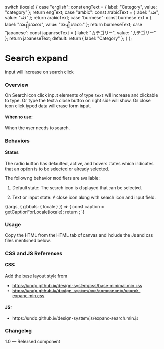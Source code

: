 
  switch (locale) {
    case "english":
      const engText = { label: "Category", value: "category" };
      return engText;
    case "arabic":
      const arabicText = { label: "فئة", value: "فئة" };
      return arabicText;
    case "burmese":
      const burmeseText = { label: "အမျိုးအစား", value: "အမျိုးအစား" };
      return burmeseText;
    case "japanese":
      const japaneseText = { label: "カテゴリー", value: "カテゴリー" };
      return japaneseText;
    default:
      return { label: "Category" };
  }
};

<Meta title="Components/Forms/Search expand" />

# Search expand

input will increase on search click

### Overview

On Search icon click input elements of type <code>text</code> will increase and clickable to type. On type the text a close button on right side will show. On close icon click typed data will erase form input.

#### When to use:

When the user needs to search.

### Behaviors

#### States

The radio button has defaulted, active, and hovers states which indicates that an option is to be selected or already selected.

The following behavior modifiers are available:

1. Default state:
   The search icon is displayed that can be selected.

2. Text on input state:
   A close icon along with search icon and input field.

<Canvas>
  <Story name="Search expand">
    {(args, { globals: { locale } }) => {
      const caption = getCaptionForLocale(locale);
      return <SearchExpand></SearchExpand>;
    }}
  </Story>
</Canvas>

### Usage

Copy the HTML from the HTML tab of canvas and include the Js and css files mentioned below.

### CSS and JS References

#### CSS:

Add the base layout style from

- https://undp.github.io/design-system/css/base-minimal.min.css
- https://undp.github.io/design-system/css/components/search-expand.min.css

#### JS:

- https://undp.github.io/design-system/js/expand-search.min.js

### Changelog

1.0 — Released component
